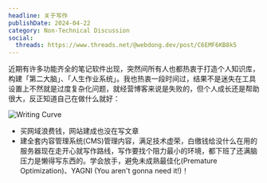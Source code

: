 ```yaml
---
headline: 关于写作
publishDate: 2024-04-22
category: Non-Technical Discussion
social:
  threads: https://www.threads.net/@webdong.dev/post/C6EMF6KB8k5
---
```


近期有许多功能齐全的笔记软件出现，突然间所有人也都热衷于打造个人知识库，构建「第二大脑」、「人生作业系统」。我也热衷一段时间过，结果不是迷失在工具设置上不然就是过度复杂化问题，就经营博客来说是失败的，但个人成长还是帮助很大，反正知道自己在做什么就好：

![Writing Curve](./writing-curve.webp)

- 买网域浪费钱，网站建成也没在写文章
- 建全套内容管理系统(CMS)管理内容，满足技术虚荣，白缴钱给没什么在用的服务器现在走开心就写作路线，写作要找个阻力最小的环境，都下班了还满脑压力是懒得写东西的。学会放手，避免未成熟最佳化(Premature Optimization)、YAGNI (You aren't gonna need it!)！
